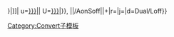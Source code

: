 {{convert/{{{2}}}/AonSoff|{{{1}}}|{{{3}}}|
n=[[{{{t|{{{n}}}}}}|{{{n}}}]]|
u=[[{{{t|{{{n}}}}}}|{{{u}}}]]|
U=[[{{{t|{{{n}}}}}}|{{{u}}}]]}}, {{convert/{{#ifeq:{{{4}}}|def|{{{o|}}}|{{{4}}}}}|{{{1}}}|{{{2}}}/AonSoff|{{{3}}}|{{{s}}}+{{{b}}}|r={{{r}}}|j={{{j}}}|d=Dual/Loff}}<noinclude>

[[Category:Convert子模板]]
</noinclude>